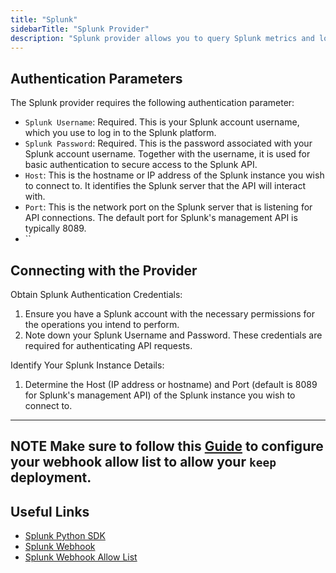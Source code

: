 ```yaml
---
title: "Splunk"
sidebarTitle: "Splunk Provider"
description: "Splunk provider allows you to query Splunk metrics and logs for monitoring and analytics."
---
```


## Authentication Parameters
The Splunk provider requires the following authentication parameter:

- `Splunk Username`: Required. This is your Splunk account username, which you use to log in to the Splunk platform.
- `Splunk Password`: Required. This is the password associated with your Splunk account username. Together with the username, it is used for basic authentication to secure access to the Splunk API.
- `Host`: This is the hostname or IP address of the Splunk instance you wish to connect to. It identifies the Splunk server that the API will interact with.
- `Port`: This is the network port on the Splunk server that is listening for API connections. The default port for Splunk's management API is typically 8089.
- ``

## Connecting with the Provider

Obtain Splunk Authentication Credentials:
1. Ensure you have a Splunk account with the necessary permissions for the operations you intend to perform.
2. Note down your Splunk Username and Password. These credentials are required for authenticating API requests.

Identify Your Splunk Instance Details:
1. Determine the Host (IP address or hostname) and Port (default is 8089 for Splunk's management API) of the Splunk instance you wish to connect to.

---
**NOTE**
Make sure to follow this [Guide](https://docs.splunk.com/Documentation/Splunk/9.2.0/Alert/ConfigureWebhookAllowList) to configure your webhook allow list to allow your `keep` deployment.
---


## Useful Links

- [Splunk Python SDK](https://dev.splunk.com/view/python-sdk/SP-CAAAEBB)
- [Splunk Webhook](https://docs.splunk.com/Documentation/Splunk/9.2.0/Alert/Webhooks)
- [Splunk Webhook Allow List](https://docs.splunk.com/Documentation/Splunk/9.2.0/Alert/ConfigureWebhookAllowList)
